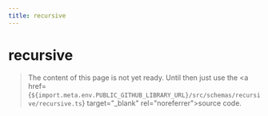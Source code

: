 ```yaml
---
title: recursive
---
```


# recursive

> The content of this page is not yet ready. Until then just use the <a href={`${import.meta.env.PUBLIC_GITHUB_LIBRARY_URL}/src/schemas/recursive/recursive.ts`} target="\_blank" rel="noreferrer">source code</a>.
